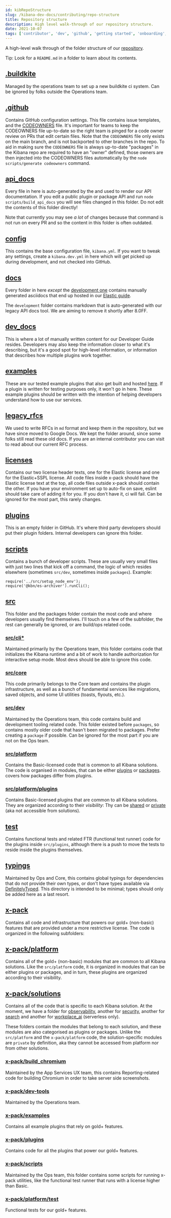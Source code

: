 ```yaml
---
id: kibRepoStructure
slug: /kibana-dev-docs/contributing/repo-structure
title: Repository structure
description: High level walk-through of our repository structure.
date: 2021-10-07
tags: ['contributor', 'dev', 'github', 'getting started', 'onboarding', 'kibana']
---
```


A high-level walk through of the folder structure of our [repository](https://github.com/elastic/kibana).

Tip: Look for a `README.md` in a folder to learn about its contents.

## [.buildkite](https://github.com/elastic/kibana/tree/main/.buildkite)

Managed by the operations team to set up a new buildkite ci system. Can be ignored by folks outside the Operations team.


## [.github](https://github.com/elastic/kibana/tree/main/.github)

Contains GitHub configuration settings. This file contains issue templates, and the [CODEOWNERS](https://github.com/elastic/kibana/blob/main/.github/CODEOWNERS) file. It's important for teams to keep the CODEOWNERS file up-to-date so the right team is pinged for a code owner review on PRs that edit certain files. Note that the `CODEOWNERS` file only exists on the main branch, and is not backported to other branches in the repo. To aid in making sure the `CODEOWNERS` file is always up-to-date "packages" in the Kibana repo are required to have an "owner" defined, those owners are then injected into the CODEOWNERS files automatically by the `node scripts/generate codeowners` command.

## [api_docs](https://github.com/elastic/kibana/tree/main/api_docs)

Every file in here is auto-generated by the <DocLink id="kibDevDocsApiWelcome" text="API Docs system"/> and used to render our API documentation. If you edit a public plugin or package API and run `node scripts/build_api_docs` you will see files changed in this folder. Do not edit the contents of this folder directly!

Note that currently you may see _a lot_ of changes because that command is not run on every PR and so the content in this folder is often outdated.

## [config](https://github.com/elastic/kibana/tree/main/config)

This contains the base configuration file, `kibana.yml`. If you want to tweak any settings, create a `kibana.dev.yml` in here which will get picked up during development, and not checked into GitHub.

## [docs](https://github.com/elastic/kibana/tree/main/docs)

Every folder in here _except_ the [development one](https://github.com/elastic/kibana/tree/main/docs/development) contains manually generated asciidocs that end up hosted in our [Elastic guide](https://www.elastic.co/guide/).

The `development` folder contains markdown that is auto-generated with our legacy API docs tool. We are aiming to remove it shortly after 8.0FF.

## [dev_docs](https://github.com/elastic/kibana/tree/main/dev_docs)

This is where a lot of manually written content for our Developer Guide resides. Developers may also keep the information closer to what it's describing, but it's a good spot for high-level information, or information that describes how multiple plugins work together.

## [examples](https://github.com/elastic/kibana/tree/main/examples)

These are our tested example plugins that also get built and hosted [here](https://demo.kibana.dev/8.0/app/developerExamples). If a plugin is written for testing purposes only, it won't go in here. These example plugins should be written with the intention of helping developers understand how to use our services.

## [legacy_rfcs](https://github.com/elastic/kibana/tree/main/legacy_rfcs)

We used to write RFCs in `md` format and keep them in the repository, but we have since moved to Google Docs. We kept the folder around, since some folks still read these old docs. If you are an internal contributor you can visit <DocLink id="ktRFCProcess" text="this document"/> to read about our current RFC process.

## [licenses](https://github.com/elastic/kibana/tree/main/licenses)

Contains our two license header texts, one for the Elastic license and one for the Elastic+SSPL license. All code files inside x-pack should have the Elastic license text at the top, all code files outside x-pack should contain the other. If you have your environment set up to auto-fix on save, eslint should take care of adding it for you. If you don't have it, ci will fail. Can be ignored for the most part, this rarely changes.

## [plugins](https://github.com/elastic/kibana/tree/main/plugins)

This is an empty folder in GitHub. It's where third party developers should put their plugin folders. Internal developers can ignore this folder.

## [scripts](https://github.com/elastic/kibana/tree/main/scripts)

Contains a bunch of developer scripts. These are usually very small files with just two lines that kick off a command, the logic of which resides elsewhere (sometimes `src/dev`, sometimes inside `packages`).
Example:
```
require('../src/setup_node_env');
require('@kbn/es-archiver').runCli();
```

## [src](https://github.com/elastic/kibana/tree/main/src)

This folder and the packages folder contain the most code and where developers usually find themselves. I'll touch on a few of the subfolder, the rest can generally be ignored, or are build/ops related code.

### [src/cli*](https://github.com/elastic/kibana/tree/main/src/cli)

Maintained primarily by the Operations team, this folder contains code that initializes the Kibana runtime and a bit of work to handle authorization for interactive setup mode.  Most devs should be able to ignore this code.

### [src/core](https://github.com/elastic/kibana/tree/main/src/core)

This code primarily belongs to the Core team and contains the plugin infrastructure, as well as a bunch of fundamental services like migrations, saved objects, and some UI utilities (toasts, flyouts, etc.).

### [src/dev](https://github.com/elastic/kibana/tree/main/src/dev)

Maintained by the Operations team, this code contains build and development tooling related code. This folder existed before `packages`, so contains mostly older code that hasn't been migrated to packages. Prefer creating a `package` if possible. Can be ignored for the most part if you are not on the Ops team.

### [src/platform](https://github.com/elastic/kibana/tree/main/src/platform)

Contains the Basic-licensed code that is common to all Kibana solutions. The code is organised in modules, that can be either [plugins](https://github.com/elastic/kibana/tree/main/src/platform/plugins) or [packages](https://github.com/elastic/kibana/tree/main/src/platform/packages). <DocLink id="kibPlatformIntro" section="1000-foot-view" text="This document"/> covers how packages differ from plugins.

### [src/platform/plugins](https://github.com/elastic/kibana/tree/main/src/platform/plugins)

Contains Basic-licensed plugins that are common to all Kibana solutions. They are organized according to their _visibility_: Thy can be [shared](https://github.com/elastic/kibana/tree/main/src/platform/plugins/shared) or [private](https://github.com/elastic/kibana/tree/main/src/platform/plugins/private) (aka not accessible from solutions).

## [test](https://github.com/elastic/kibana/tree/main/test)

Contains functional tests and related FTR (functional test runner) code for the plugins inside `src/plugins`, although there is a push to move the tests to reside inside the plugins themselves.

## [typings](https://github.com/elastic/kibana/tree/main/typings)

Maintained by Ops and Core, this contains global typings for dependencies that do not provide their own types, or don't have types available via [DefinitelyTyped](https://definitelytyped.org). This directory is intended to be minimal; types should only be added here as a last resort.

## [x-pack](https://github.com/elastic/kibana/tree/main/x-pack)

Contains all code and infrastructure that powers our gold+ (non-basic) features that are provided under a more restrictive license. The code is organized in the following subfolders:

## [x-pack/platform](https://github.com/elastic/kibana/tree/main/x-pack/platform)

Contains all of the gold+ (non-basic) modules that are common to all Kibana solutions. Like the `src/platform` code, it is organized in modules that can be either plugins or packages, and in turn, these plugins are organized according to their visibility.

## [x-pack/solutions](https://github.com/elastic/kibana/tree/main/x-pack/solutions)

[//]: # (BOOKMARK - List of Kibana solutions)
Contains all of the code that is specific to each Kibana solution. At the moment, we have a folder for [observability](https://github.com/elastic/kibana/tree/main/x-pack/solutions/observability), another for [security](https://github.com/elastic/kibana/tree/main/x-pack/solutions/security), another for [search](https://github.com/elastic/kibana/tree/main/x-pack/solutions/search) and another for [workplace_ai](https://github.com/elastic/kibana/tree/main/x-pack/solutions/workplace_ai) (serverless only).

These folders contain the modules that belong to each solution, and these modules are also categorised as plugins or packages.
Unlike the `src/platform` and the `x-pack/platform` code, the solution-specific modules are `private` by definition, aka they cannot be accessed from platform nor from other solutions.

### [x-pack/build_chromium](https://github.com/elastic/kibana/tree/main/x-pack/build_chromium)

Maintained by the App Services UX team, this contains Reporting-related code for building Chromium in order to take server side screenshots.

### [x-pack/dev-tools](https://github.com/elastic/kibana/tree/main/x-pack/dev-tools)

Maintained by the Operations team.

### [x-pack/examples](https://github.com/elastic/kibana/tree/main/x-pack/examples)

Contains all example plugins that rely on gold+ features.

### [x-pack/plugins](https://github.com/elastic/kibana/tree/main/x-pack/plugins)

Contains code for all the plugins that power our gold+ features.

### [x-pack/scripts](https://github.com/elastic/kibana/tree/main/x-pack/scripts)

Maintained by the Ops team, this folder contains some scripts for running x-pack utilities, like the functional test runner that runs with a license higher than Basic.

### [x-pack/platform/test](https://github.com/elastic/kibana/tree/main/x-pack/platform/test)

Functional tests for our gold+ features.
